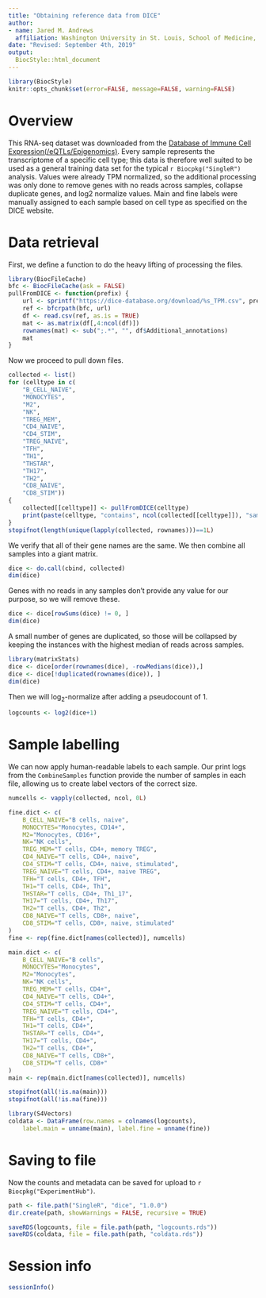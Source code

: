 ```yaml
---
title: "Obtaining reference data from DICE"
author: 
- name: Jared M. Andrews
  affiliation: Washington University in St. Louis, School of Medicine, St. Louis, MO, USA
date: "Revised: September 4th, 2019"
output: 
  BiocStyle::html_document
---
```


```r
library(BiocStyle)
knitr::opts_chunk$set(error=FALSE, message=FALSE, warning=FALSE)
```

# Overview

This RNA-seq dataset was downloaded from the [Database of Immune Cell Expression(/eQTLs/Epigenomics)](https://dice-database.org/downloads).
Every sample represents the transcriptome of a specific cell type; this data is therefore well suited to be used as a general training data set for the typical `r Biocpkg("SingleR")` analysis.
Values were already TPM normalized, so the additional processing was only done to remove genes with no reads across samples, collapse duplicate genes, and log2 normalize values.
Main and fine labels were manually assigned to each sample based on cell type as specified on the DICE website.

# Data retrieval

First, we define a function to do the heavy lifting of processing the files.

```r
library(BiocFileCache)
bfc <- BiocFileCache(ask = FALSE)
pullFromDICE <- function(prefix) {
    url <- sprintf("https://dice-database.org/download/%s_TPM.csv", prefix)
    ref <- bfcrpath(bfc, url)
    df <- read.csv(ref, as.is = TRUE)
    mat <- as.matrix(df[,4:ncol(df)])
    rownames(mat) <- sub(";.*", "", df$Additional_annotations)
    mat
}
```

Now we proceed to pull down files.

```r
collected <- list()
for (celltype in c(
    "B_CELL_NAIVE",
    "MONOCYTES",
    "M2",
    "NK",
    "TREG_MEM",
    "CD4_NAIVE",
    "CD4_STIM",
    "TREG_NAIVE",
    "TFH",
    "TH1",
    "THSTAR",
    "TH17",
    "TH2",
    "CD8_NAIVE",
    "CD8_STIM")) 
{
    collected[[celltype]] <- pullFromDICE(celltype)
    print(paste(celltype, "contains", ncol(collected[[celltype]]), "samples"))
}
stopifnot(length(unique(lapply(collected, rownames)))==1L)
```

We verify that all of their gene names are the same.
We then combine all samples into a giant matrix.

```r
dice <- do.call(cbind, collected)
dim(dice)
```

Genes with no reads in any samples don't provide any value for our purpose, so we will remove these.

```r
dice <- dice[rowSums(dice) != 0, ]
dim(dice)
```

A small number of genes are duplicated, so those will be collapsed by keeping the instances with the highest median of reads across samples.

```r
library(matrixStats)
dice <- dice[order(rownames(dice), -rowMedians(dice)),]
dice <- dice[!duplicated(rownames(dice)), ]
dim(dice)
```

Then we will log~2~-normalize after adding a pseudocount of 1.

```r
logcounts <- log2(dice+1)
```

# Sample labelling

We can now apply human-readable labels to each sample.
Our print logs from the `CombineSamples` function provide the number of samples in each file, allowing us to create label vectors of the correct size.

```r
numcells <- vapply(collected, ncol, 0L)

fine.dict <- c(
    B_CELL_NAIVE="B cells, naive",
    MONOCYTES="Monocytes, CD14+",
    M2="Monocytes, CD16+",
    NK="NK cells",
    TREG_MEM="T cells, CD4+, memory TREG",
    CD4_NAIVE="T cells, CD4+, naive",
    CD4_STIM="T cells, CD4+, naive, stimulated",
    TREG_NAIVE="T cells, CD4+, naive TREG",
    TFH="T cells, CD4+, TFH",
    TH1="T cells, CD4+, Th1",
    THSTAR="T cells, CD4+, Th1_17",
    TH17="T cells, CD4+, Th17",
    TH2="T cells, CD4+, Th2",
    CD8_NAIVE="T cells, CD8+, naive",
    CD8_STIM="T cells, CD8+, naive, stimulated"
)
fine <- rep(fine.dict[names(collected)], numcells)

main.dict <- c(
    B_CELL_NAIVE="B cells",
    MONOCYTES="Monocytes",
    M2="Monocytes",
    NK="NK cells",
    TREG_MEM="T cells, CD4+",
    CD4_NAIVE="T cells, CD4+",
    CD4_STIM="T cells, CD4+",
    TREG_NAIVE="T cells, CD4+",
    TFH="T cells, CD4+",
    TH1="T cells, CD4+",
    THSTAR="T cells, CD4+",
    TH17="T cells, CD4+",
    TH2="T cells, CD4+",
    CD8_NAIVE="T cells, CD8+",
    CD8_STIM="T cells, CD8+"
)
main <- rep(main.dict[names(collected)], numcells)

stopifnot(all(!is.na(main)))
stopifnot(all(!is.na(fine)))

library(S4Vectors)
coldata <- DataFrame(row.names = colnames(logcounts),
    label.main = unname(main), label.fine = unname(fine))
```

# Saving to file

Now the counts and metadata can be saved for upload to `r Biocpkg("ExperimentHub")`.

```r
path <- file.path("SingleR", "dice", "1.0.0")
dir.create(path, showWarnings = FALSE, recursive = TRUE)

saveRDS(logcounts, file = file.path(path, "logcounts.rds"))
saveRDS(coldata, file = file.path(path, "coldata.rds"))
```

# Session info

```r
sessionInfo()
```
